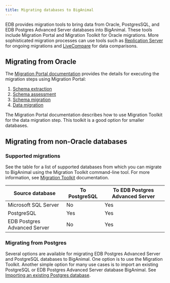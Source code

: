```yaml
---
title: Migrating databases to BigAnimal
---
```


EDB provides migration tools to bring data from Oracle, PostgresSQL, and EDB Postgres Advanced Server databases into BigAnimal. These tools include Migration Portal and Migration Toolkit for Oracle migrations. More sophisticated migration processes can use tools such as [Replication Server](/eprs/latest/) for ongoing migrations and [LiveCompare](/livecompare/latest/) for data comparisons. 

## Migrating from Oracle

The [Migration Portal documentation](/migration_portal/latest) provides the details for executing the migration steps using Migration Portal: 

1.  [Schema extraction](/migration_portal/latest/04_mp_migrating_database/01_mp_schema_extraction/)
2.  [Schema assessment](/migration_portal/latest/04_mp_migrating_database/02_mp_schema_assessment/)
3.  [Schema migration](/migration_portal/latest/04_mp_migrating_database/03_mp_schema_migration/)
4.  [Data migration](/migration_portal/latest/04_mp_migrating_database/04_mp_data_migration/)

The Migration Portal documentation describes how to use Migration Toolkit for the data migration step. This toolkit is a good option for smaller databases. 

## Migrating from non-Oracle databases

### Supported migrations

See the table for a list of supported databases from which you can migrate to BigAnimal using the Migration Toolkit command-line tool. For more information, see [Migration Toolkit](https://www.enterprisedb.com/docs/migration_toolkit/latest/) documentation.

| Source database                                      | To PostgreSQL | To EDB Postgres Advanced Server |
|------------------------------------------------------|------------|------------------------------|
| Microsoft SQL Server                                 | No        | Yes                          |
| PostgreSQL                                           | Yes        | Yes                          |
| EDB Postgres Advanced Server                         | No         | Yes                          |

### Migrating from Postgres

Several options are available for migrating EDB Postgres Advanced Server and PostgreSQL databases to BigAnimal. One option is to use the Migration Toolkit. Another simple option for many use cases is to import an existing PostgreSQL or EDB Postgres Advanced Server database BigAnimal. See [Importing an existing Postgres database](cold_migration).


